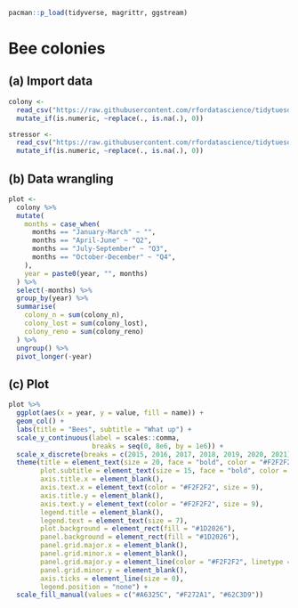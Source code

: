 ```r
pacman::p_load(tidyverse, magrittr, ggstream)
```

# Bee colonies

## (a) Import data

```r
colony <- 
  read_csv("https://raw.githubusercontent.com/rfordatascience/tidytuesday/master/data/2022/2022-01-11/colony.csv") %>% 
  mutate_if(is.numeric, ~replace(., is.na(.), 0))

stressor <- 
  read_csv("https://raw.githubusercontent.com/rfordatascience/tidytuesday/master/data/2022/2022-01-11/stressor.csv") %>% 
  mutate_if(is.numeric, ~replace(., is.na(.), 0))
```

## (b) Data wrangling

```r
plot <- 
  colony %>%
  mutate(
    months = case_when(
      months == "January-March" ~ "",
      months == "April-June" ~ "Q2",
      months == "July-September" ~ "Q3",
      months == "October-December" ~ "Q4",
    ),
    year = paste0(year, "", months)
  ) %>%
  select(-months) %>%
  group_by(year) %>%
  summarise(
    colony_n = sum(colony_n),
    colony_lost = sum(colony_lost),
    colony_reno = sum(colony_reno)
  ) %>%
  ungroup() %>%
  pivot_longer(-year)
```

## (c) Plot

```r
plot %>% 
  ggplot(aes(x = year, y = value, fill = name)) +
  geom_col() +
  labs(title = "Bees", subtitle = "What up") + 
  scale_y_continuous(label = scales::comma,
                     breaks = seq(0, 8e6, by = 1e6)) + 
  scale_x_discrete(breaks = c(2015, 2016, 2017, 2018, 2019, 2020, 2021)) +
  theme(title = element_text(size = 20, face = "bold", color = "#F2F2F2"),
        plot.subtitle = element_text(size = 15, face = "bold", color = "gray"),
        axis.title.x = element_blank(),
        axis.text.x = element_text(color = "#F2F2F2", size = 9),
        axis.title.y = element_blank(),
        axis.text.y = element_text(color = "#F2F2F2", size = 9),
        legend.title = element_blank(),
        legend.text = element_text(size = 7),
        plot.background = element_rect(fill = "#1D2026"),
        panel.background = element_rect(fill = "#1D2026"),
        panel.grid.major.x = element_blank(),
        panel.grid.minor.x = element_blank(),
        panel.grid.major.y = element_line(color = "#F2F2F2", linetype = "dashed", size = .3),
        panel.grid.minor.y = element_blank(),
        axis.ticks = element_line(size = 0),
        legend.position = "none") +
  scale_fill_manual(values = c("#A6325C", "#F272A1", "#62C3D9"))
```

